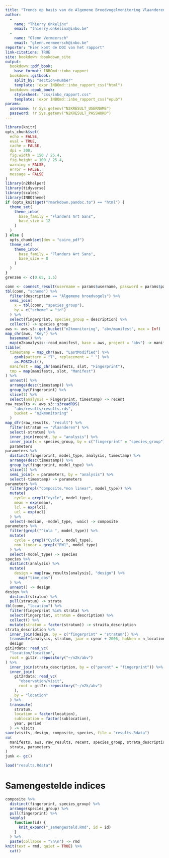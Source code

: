 ```yaml
---
title: "Trends op basis van de Algemene Broedvogelmonitoring Vlaanderen (ABV)"
author: 
  - 
    name: "Thierry Onkelinx"
    email: "thierry.onkelinx@inbo.be"
  - 
    name: "Glenn Vermeersch"
    email: "glenn.vermeersch@inbo.be"
reportnr: "Hier komt de DOI van het rapport"
link-citations: TRUE
site: bookdown::bookdown_site
output:
  bookdown::pdf_book:
    base_format: INBOmd::inbo_rapport
  bookdown::gitbook:
    split_by: "section+number"
    template: !expr INBOmd::inbo_rapport_css("html")
  bookdown::epub_book:
    stylesheet: "css/inbo_rapport.css"
    template: !expr INBOmd::inbo_rapport_css("epub")
params:
  username: !r Sys.getenv("N2KRESULT_USERNAME")
  password: !r Sys.getenv("N2KRESULT_PASSWORD")
---
```


```r
library(knitr)
opts_chunk$set(
  echo = FALSE, 
  eval = TRUE,
  cache = FALSE,
  dpi = 300,
  fig.width = 150 / 25.4,
  fig.height = 100 / 25.4,
  warning = FALSE,
  error = FALSE,
  message = FALSE
)
library(n2khelper)
library(tidyverse)
library(scales)
library(INBOtheme)
if (opts_knit$get("rmarkdown.pandoc.to") == "html") {
  theme_set(
    theme_inbo(
      base_family = "Flanders Art Sans",
      base_size = 12
    )
  )
} else {
  opts_chunk$set(dev = "cairo_pdf")
  theme_set(
    theme_inbo(
      base_family = "Flanders Art Sans",
      base_size = 8
    )
  )
}
grenzen <- c(0.65, 1.5)
```

```r
conn <- connect_result(username = params$username, password = params$password)
tbl(conn, "scheme") %>%
  filter(description == "Algemene broedvogels") %>%
  semi_join(
    x = tbl(conn, "species_group"),
    by = c("scheme" = "id")
  ) %>%
  select(fingerprint, species_group = description) %>%
  collect() -> species_group
aws <- aws.s3::get_bucket("n2kmonitoring", "abv/manifest", max = Inf)
map_chr(aws, "Key") %>%
  basename() %>%
  map(n2kanalysis::read_manifest, base = aws, project = "abv") -> manifests
tibble(
  timestamp = map_chr(aws, "LastModified") %>%
    gsub(pattern = "T", replacement = " ") %>%
    as.POSIXct(),
  manifest = map_chr(manifests, slot, "Fingerprint"),
  tmp = map(manifests, slot, "Manifest")
) %>%
  unnest() %>%
  arrange(desc(timestamp)) %>%
  group_by(Fingerprint) %>%
  slice(1) %>%
  select(analysis = Fingerprint, timestamp) -> recent
raw_results <- aws.s3::s3readRDS(
    "abv/results/results.rds", 
    bucket = "n2kmonitoring"
  )
map_dfr(raw_results, "result") %>%
  filter(stratum == "Vlaanderen") %>%
  select(-stratum) %>%
  inner_join(recent, by = "analysis") %>%
  inner_join(x = species_group, by = c("fingerprint" = "species_group")) -> 
  parameters
parameters %>%
  distinct(fingerprint, model_type, analysis, timestamp) %>%
  arrange(desc(timestamp)) %>%
  group_by(fingerprint, model_type) %>%
  slice(1) %>%
  semi_join(x = parameters, by = "analysis") %>%
  select(-timestamp) -> parameters
parameters %>%
  filter(grepl("composite.*non linear", model_type)) %>%
  mutate(
    cycle = grepl("cycle", model_type),
    mean = exp(mean),
    lcl = exp(lcl),
    ucl = exp(ucl)
  ) %>%
  select(-median, -model_type, -waic) -> composite
parameters %>%
  filter(grepl("^inla ", model_type)) %>%
  mutate(
    cycle = grepl("Cycle", model_type),
    non_linear = grepl("RW1", model_type)
  ) %>%
  select(-model_type) -> species
species %>%
  distinct(analysis) %>%
  mutate(
    design = map(raw_results[analysis], "design") %>%
      map("time_obs")
  ) %>%
  unnest() -> design
design %>%
  distinct(stratum) %>%
  pull(stratum) -> strata
tbl(conn, "location") %>%
  filter(fingerprint %in% strata) %>%
  select(fingerprint, stratum = description) %>%
  collect() %>%
  mutate(stratum = factor(stratum)) -> straita_description
strata_description %>%
  inner_join(design, by = c("fingerprint" = "stratum")) %>%
  transmute(analysis, stratum, jaar = cyear + 2006, hokken = n_location) ->
  design
git2rdata::read_vc(
  "location/location", 
  root = git2r::repository("~/n2k/abv")
) %>%
  inner_join(strata_description, by = c("parent" = "fingerprint")) %>%
  inner_join(
    git2rdata::read_vc(
      "observation/visit", 
      root = git2r::repository("~/n2k/abv")
    ),
    by = "location"
  ) %>%
  transmute(
    stratum,
    location = factor(location),
    sublocation = factor(sublocation),
    year, period
  ) -> visits
save(visits, design, composite, species, file = "results.Rdata")
rm(
  manifests, aws, raw_results, recent, species_group, strata_description, conn,
  strata, parameters
)
junk <- gc()
```

```r
load("results.Rdata")
```

# Samengestelde indices

```r
composite %>%
  distinct(fingerprint, species_group) %>%
  arrange(species_group) %>%
  pull(fingerprint) %>%
  sapply(
    function(id) {
      knit_expand("_samengesteld.Rmd", id = id)
    }
  ) %>%
  paste(collapse = "\n\n") -> rmd
knit(text = rmd, quiet = TRUE) %>%
  cat()
```

